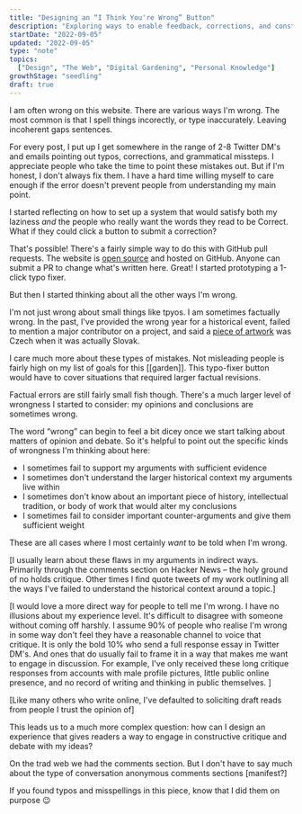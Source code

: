 ```yaml
---
title: "Designing an “I Think You're Wrong” Button"
description: "Exploring ways to enable feedback, corrections, and constructive criticism on personal websites"
startDate: "2022-09-05"
updated: "2022-09-05"
type: "note"
topics:
  ["Design", "The Web", "Digital Gardening", "Personal Knowledge"]
growthStage: "seedling"
draft: true
---
```


<IntroParagraph>

I am often wrong on this website. There are various ways I'm wrong. The most common is that I spell things incorectly, or type inaccurately. Leaving incoherent gaps sentences. 

</IntroParagraph>

For every post, I put up I get somewhere in the range of 2-8 Twitter DM's and emails pointing out typos, corrections, and grammatical missteps. I appreciate people who take the time to point these mistakes out. But if I'm honest, I don't always fix them. I have a hard time willing myself to care enough if the error doesn't prevent people from understanding my main point.

I started reflecting on how to set up a system that would satisfy both my laziness _and_ the people who really want the words they read to be Correct. What if they could click a button to submit a correction?

That's possible! There's a fairly simple way to do this with GitHub pull requests. The website is [open source](https://github.com/MaggieAppleton/maggieappleton.com-V2) and hosted on GitHub. Anyone can submit a PR to change what's written here. Great! I started prototyping a 1-click typo fixer.

But then I started thinking about all the other ways I'm wrong.

I'm not just wrong about small things like tpyos. I am sometimes factually wrong. In the past, I've provided the wrong year for a historical event, failed to mention a major contributor on a project, and said a [piece of artwork](/folk-interfaces) was Czech when it was actually Slovak.

I care much more about these types of mistakes. Not misleading people is fairly high on my list of goals for this [[garden]]. This typo-fixer button would have to cover situations that required larger factual revisions.

Factual errors are still fairly small fish though. There's a much larger level of wrongness I started to consider: my opinions and conclusions are sometimes wrong.

The word “wrong” can begin to feel a bit dicey once we start talking about matters of opinion and debate. So it's helpful to point out the specific kinds of wrongness I'm thinking about here:
- I sometimes fail to support my arguments with sufficient evidence
- I sometimes don't understand the larger historical context my arguments live within
- I sometimes don't know about an important piece of history, intellectual tradition, or body of work that would alter my conclusions
- I sometimes fail to consider important counter-arguments and give them sufficient weight

These are all cases where I most certainly _want_ to be told when I'm wrong.

[I usually learn about these flaws in my arguments in indirect ways. Primarily through the comments section on Hacker News – the holy ground of no holds critique. Other times I find quote tweets of my work outlining all the ways I've failed to understand the historical context around a topic.]

[I would love a more direct way for people to tell me I'm wrong. I have no illusions about my experience level. It's difficult to disagree with someone without coming off harshly. I assume 90% of people who realise I'm wrong in some way don't feel they have a reasonable channel to voice that critique. It is only the bold 10% who send a full response essay in Twitter DM's. And ones that do usually fail to frame it in a way that makes me want to engage in discussion. For example, I've only received these long critique responses from accounts with male profile pictures, little public online presence, and no record of writing and thinking in public themselves. ]

[Like many others who write online, I've defaulted to soliciting draft reads from people I trust the opinion of]

This leads us to a much more complex question: how can I design an experience that gives readers a way to engage in constructive critique and debate with my ideas?

On the trad web we had the comments section. But I don't have to say much about the type of conversation anonymous comments sections [manifest?]

<SimpleCard>
If you found typos and misspellings in this piece, know that I did them on purpose 😉
</SimpleCard>
